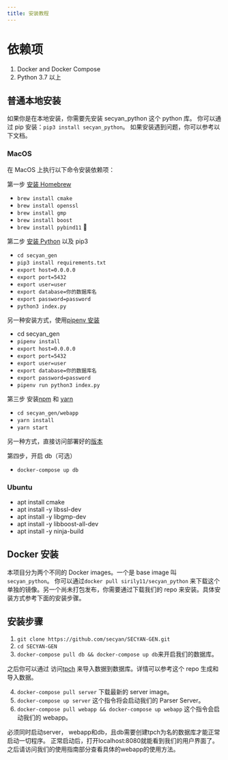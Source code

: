 ```yaml
---
title: 安装教程
---
```



# 依赖项

1. Docker and Docker Compose
2. Python 3.7 以上

## 普通本地安装

如果你是在本地安装，你需要先安装 secyan_python 这个 python 库。
你可以通过 pip 安装：`pip3 install secyan_python`。
如果安装遇到问题，你可以参考以下文档。

### MacOS

在 MacOS 上执行以下命令安装依赖项：

第一步 [安装 Homebrew](https://brew.sh/)

- `brew install cmake`
- `brew install openssl`
- `brew install gmp`
- `brew install boost`
- `brew install pybind11`
  

第二步 [安装 Python](https://www.python.org/downloads/) 以及 pip3

- `cd secyan_gen`
- `pip3 install requirements.txt`
- `export host=0.0.0.0`
- `export port=5432`
- `export user=user`
- `export database=你的数据库名`
- `export password=password`
- `python3 index.py`

另一种安装方式，使用[pipenv 安装](https://docs.pipenv.org/install/)

- cd secyan_gen
- `pipenv install`
- `export host=0.0.0.0`
- `export port=5432`
- `export user=user`
- `export database=你的数据库名`
- `export password=password`
- `pipenv run python3 index.py`

第三步 安装[npm](https://www.npmjs.com/) 和 [yarn](https://yarnpkg.com/en/docs/install)

- `cd secyan_gen/webapp`
- `yarn install`
- `yarn start`

另一种方式，直接访问部署好的[版本](https://secyan.github.io/SECYAN-GEN/)

第四步，开启 db（可选）

- `docker-compose up db`

### Ubuntu

- apt install cmake
- apt install -y libssl-dev
- apt install -y libgmp-dev
- apt install -y libboost-all-dev
- apt install -y ninja-build

## Docker 安装

本项目分为两个不同的 Docker images。一个是 base image 叫 `secyan_python`。
你可以通过`docker pull sirily11/secyan_python`
来下载这个单独的镜像。另一个尚未打包发布，你需要通过下载我们的 repo 来安装。具体安装方式参考下面的安装步骤。

## 安装步骤

1. `git clone https://github.com/secyan/SECYAN-GEN.git`
2. `cd SECYAN-GEN`
3. `docker-compose pull db && docker-compose up db`来开启我们的数据库。

之后你可以通过 访问[tpch](https://github.com/gregrahn/tpch-kit.git)
来导入数据到数据库。详情可以参考这个 repo 生成和导入数据。

4. `docker-compose pull server` 下载最新的 server image。
5. `docker-compose up server` 这个指令将会启动我们的 Parser Server。
6. `docker-compose pull webapp && docker-compose up webapp` 这个指令会启动我们的 webapp。

<Callout>必须同时启动server， webapp和db，且db需要创建tpch为名的数据库才能正常启动一切程序。 正常启动后，打开localhost:8080就能看到我们的用户界面了。之后请访问我们的使用指南部分查看具体的webapp的使用方法。</Callout>
